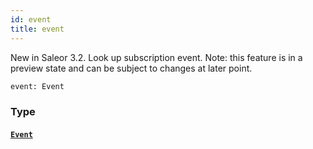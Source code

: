 ```yaml
---
id: event
title: event
---
```


New in Saleor 3.2. Look up subscription event. Note: this feature is in a preview state and can be subject to changes at later point.

```graphql
event: Event
```

### Type

#### [`Event`](../../../developer/api-reference/unions/event)
